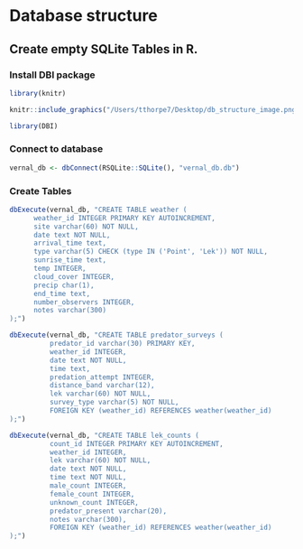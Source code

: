# Database structure

## Create empty SQLite Tables in R.

### Install DBI package {-}

````r
library(knitr)

knitr::include_graphics("/Users/tthorpe7/Desktop/db_structure_image.png")

````

````r

library(DBI)

````

### Connect to database {-}

````r
vernal_db <- dbConnect(RSQLite::SQLite(), "vernal_db.db")

````

### Create Tables {-}

````r
dbExecute(vernal_db, "CREATE TABLE weather (
      weather_id INTEGER PRIMARY KEY AUTOINCREMENT,
      site varchar(60) NOT NULL,
      date text NOT NULL,
      arrival_time text,
      type varchar(5) CHECK (type IN ('Point', 'Lek')) NOT NULL,
      sunrise_time text,
      temp INTEGER,
      cloud_cover INTEGER,
      precip char(1),
      end_time text,
      number_observers INTEGER,
      notes varchar(300)
);")

dbExecute(vernal_db, "CREATE TABLE predator_surveys (
          predator_id varchar(30) PRIMARY KEY,
          weather_id INTEGER,
          date text NOT NULL,
          time text,
          predation_attempt INTEGER,
          distance_band varchar(12),
          lek varchar(60) NOT NULL,
          survey_type varchar(5) NOT NULL,
          FOREIGN KEY (weather_id) REFERENCES weather(weather_id)
);")

dbExecute(vernal_db, "CREATE TABLE lek_counts (
          count_id INTEGER PRIMARY KEY AUTOINCREMENT,
          weather_id INTEGER,
          lek varchar(60) NOT NULL,
          date text NOT NULL,
          time text NOT NULL,
          male_count INTEGER,
          female_count INTEGER,
          unknown_count INTEGER,
          predator_present varchar(20),
          notes varchar(300),
          FOREIGN KEY (weather_id) REFERENCES weather(weather_id)
);")

````
